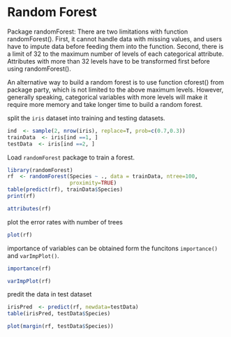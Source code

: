 Random Forest
========================================================

Package randomForest: There are two limitations with function randomForest(). First, it cannot handle data with missing values, and users have to impute data before feeding them into the function. Second, there is a limit of 32 to the maximum number of levels of each categorical attribute. Attributes with more than 32 levels have to be transformed first before using randomForest().


An alternative way to build a random forest is to use function cforest() from package party, which is not limited to the above maximum levels. However, generally speaking, categorical variables with more levels will make it require more memory and take longer time to build a random forest.

split the `iris` dataset into training and testing datasets.

```r
ind  <- sample(2, nrow(iris), replace=T, prob=c(0.7,0.3))
trainData  <- iris[ind ==1, ] 
testData  <- iris[ind ==2, ]
```

Load `randomForest` package to train a forest.

```r
library(randomForest)
rf  <- randomForest(Species ~ ., data = trainData, ntree=100,
                    proximity=TRUE)
table(predict(rf), trainData$Species)
print(rf)
```


```r
attributes(rf)
```

plot the error rates with number of trees

```r
plot(rf)
```

importance of variables can be obtained form the funcitons `importance()` and `varImpPlot()`.



```r
importance(rf)
```



```r
varImpPlot(rf)
```

predit the data in test dataset

```r
irisPred  <- predict(rf, newdata=testData)
table(irisPred, testData$Species)
```



```r
plot(margin(rf, testData$Species))
```

























